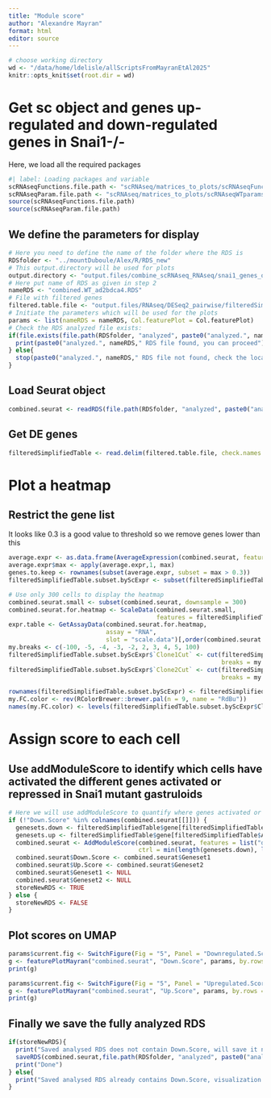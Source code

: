 ```yaml
---
title: "Module score"
author: "Alexandre Mayran"
format: html
editor: source
---
```


```r
# choose working directory
wd <- "/data/home/ldelisle/allScriptsFromMayranEtAl2025"
knitr::opts_knit$set(root.dir = wd)
```

# Get sc object and genes up-regulated and down-regulated genes in Snai1-/-

Here, we load all the required packages

```r
#| label: Loading packages and variable
scRNAseqFunctions.file.path <- "scRNAseq/matrices_to_plots/scRNAseqFunctions.R"
scRNAseqParam.file.path <- "scRNAseq/matrices_to_plots/scRNAseqWTparams.R"
source(scRNAseqFunctions.file.path)
source(scRNAseqParam.file.path)
```

## We define the parameters for display

```r
# Here you need to define the name of the folder where the RDS is
RDSfolder <- "../mountDuboule/Alex/R/RDS_new"
# This output.directory will be used for plots
output.directory <- "output.files/combine_scRNAseq_RNAseq/snai1_genes_on_sc/"
# Here put name of RDS as given in step 2
nameRDS <- "combined.WT_ad2bdca4.RDS"
# File with filtered genes
filtered.table.file <- "output.files/RNAseq/DESeq2_pairwise/filteredSimplified.txt"
# Initiate the parameters which will be used for the plots
params <- list(nameRDS = nameRDS, Col.featurePlot = Col.featurePlot)
# Check the RDS analyzed file exists:
if(file.exists(file.path(RDSfolder, "analyzed", paste0("analyzed.", nameRDS)))){
  print(paste0("analyzed.", nameRDS," RDS file found, you can proceed"))
} else{
  stop(paste0("analyzed.", nameRDS," RDS file not found, check the location or run Step3"))
}
```

## Load Seurat object

```r
combined.seurat <- readRDS(file.path(RDSfolder, "analyzed", paste0("analyzed.", nameRDS)))
```

## Get DE genes

```r
filteredSimplifiedTable <- read.delim(filtered.table.file, check.names = FALSE)
```

# Plot a heatmap

## Restrict the gene list

It looks like 0.3 is a good value to threshold so we remove genes lower than this

```r
average.expr <- as.data.frame(AverageExpression(combined.seurat, features = filteredSimplifiedTable$gene, group.by = "Fate")$RNA)
average.expr$max <- apply(average.expr,1, max)
genes.to.keep <- rownames(subset(average.expr, subset = max > 0.3))
filteredSimplifiedTable.subset.byScExpr <- subset(filteredSimplifiedTable, gene %in% genes.to.keep )

# Use only 300 cells to display the heatmap
combined.seurat.small <- subset(combined.seurat, downsample = 300)
combined.seurat.for.heatmap <- ScaleData(combined.seurat.small,
                                         features = filteredSimplifiedTable.subset.byScExpr$gene)
expr.table <- GetAssayData(combined.seurat.for.heatmap,
                           assay = "RNA",
                           slot = "scale.data")[,order(combined.seurat.for.heatmap$Fate)]
my.breaks <- c(-100, -5, -4, -3, -2, 2, 3, 4, 5, 100)
filteredSimplifiedTable.subset.byScExpr$`Clone1Cut` <- cut(filteredSimplifiedTable.subset.byScExpr$`Clone1`,
                                                           breaks = my.breaks)
filteredSimplifiedTable.subset.byScExpr$`Clone2Cut` <- cut(filteredSimplifiedTable.subset.byScExpr$`Clone2`,
                                                           breaks = my.breaks)

rownames(filteredSimplifiedTable.subset.byScExpr) <- filteredSimplifiedTable.subset.byScExpr$gene
my.FC.color <- rev(RColorBrewer::brewer.pal(n = 9, name = "RdBu"))
names(my.FC.color) <- levels(filteredSimplifiedTable.subset.byScExpr$Clone1Cut)
```

# Assign score to each cell

## Use addModuleScore to identify which cells have activated the different genes activated or repressed in Snai1 mutant gastruloids

```r
# Here we will use addModuleScore to quantify where genes activated or repressed in Snai1KO gastruloids are expressed in a normal context
if (!"Down.Score" %in% colnames(combined.seurat[[]])) {
  genesets.down <- filteredSimplifiedTable$gene[filteredSimplifiedTable$AverageSnai1log2FC < -1]
  genesets.up <- filteredSimplifiedTable$gene[filteredSimplifiedTable$AverageSnai1log2FC > 1]
  combined.seurat <- AddModuleScore(combined.seurat, features = list("down" = genesets.down, "up" = genesets.up), name = "Geneset",
                                    ctrl = min(length(genesets.down), length(genesets.up)))
  combined.seurat$Down.Score <- combined.seurat$Geneset1
  combined.seurat$Up.Score <- combined.seurat$Geneset2
  combined.seurat$Geneset1 <- NULL
  combined.seurat$Geneset2 <- NULL
  storeNewRDS <- TRUE
} else {
  storeNewRDS <- FALSE
}
```

## Plot scores on UMAP

```r
params$current.fig <- SwitchFigure(Fig = "5", Panel = "Downregulated.Score")
g <- featurePlotMayran("combined.seurat", "Down.Score", params, by.rows = F, width = 8, height = 5)
print(g)

params$current.fig <- SwitchFigure(Fig = "5", Panel = "Upregulated.Score")
g <- featurePlotMayran("combined.seurat", "Up.Score", params, by.rows = F, width = 8, height = 5)
print(g)
```

## Finally we save the fully analyzed RDS

```r
if(storeNewRDS){
  print("Saved analysed RDS does not contain Down.Score, will save it now..")
  saveRDS(combined.seurat,file.path(RDSfolder, "analyzed", paste0("analyzed.",nameRDS)))
  print("Done")
} else{
  print("Saved analysed RDS already contains Down.Score, visualization complete")
}

```